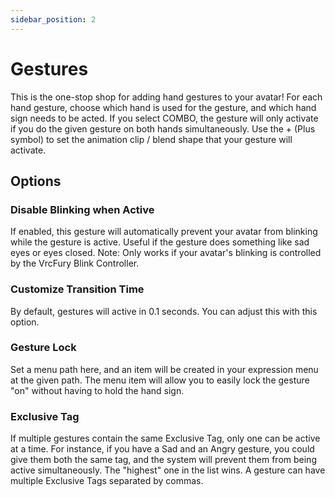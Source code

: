 ---
sidebar_position: 2
---

# Gestures

This is the one-stop shop for adding hand gestures to your avatar! For each hand gesture, choose
which hand is used for the gesture, and which hand sign needs to be acted. If
you select COMBO, the gesture will only activate if you do the given gesture on both hands
simultaneously. Use the + (Plus symbol) to set the animation clip / blend shape that
your gesture will activate.

## Options

### Disable Blinking when Active

If enabled, this gesture will automatically prevent your avatar from blinking while the gesture
is active. Useful if the gesture does something like sad eyes or eyes closed. Note: Only works
if your avatar's blinking is controlled by the VrcFury Blink Controller.

### Customize Transition Time

By default, gestures will active in 0.1 seconds. You can adjust this with this option.

### Gesture Lock

Set a menu path here, and an item will be created in your expression menu at the given path. The
menu item will allow you to easily lock the gesture "on" without having to hold the hand sign.

### Exclusive Tag

If multiple gestures contain the same Exclusive Tag, only one can be active at a time. For instance,
if you have a Sad and an Angry gesture, you could give them both the same tag, and the system will
prevent them from being active simultaneously. The "highest" one in the list wins. A gesture
can have multiple Exclusive Tags separated by commas.
